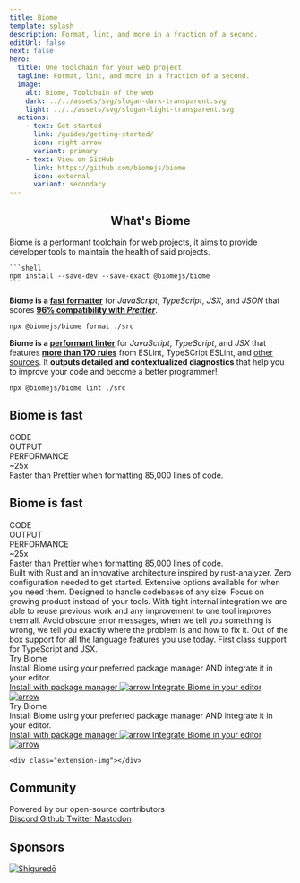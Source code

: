 ```yaml
---
title: Biome
template: splash
description: Format, lint, and more in a fraction of a second.
editUrl: false
next: false
hero:
  title: One toolchain for your web project
  tagline: Format, lint, and more in a fraction of a second.
  image:
    alt: Biome, Toolchain of the web
    dark: ../../assets/svg/slogan-dark-transparent.svg
    light: ../../assets/svg/slogan-light-transparent.svg
  actions:
    - text: Get started
      link: /guides/getting-started/
      icon: right-arrow
      variant: primary
    - text: View on GitHub
      link: https://github.com/biomejs/biome
      icon: external
      variant: secondary
---
```




<body>
  <div class="gradient"></div>
  <div class="grid"></div>
</body>


<Card>
  <h2 align="center">
    What's Biome
  </h2>
  <p>
    Biome is a performant toolchain for web projects, it aims to provide developer tools to maintain the health of said projects.

    ```shell
    npm install --save-dev --save-exact @biomejs/biome
    ```
  </p>

  **Biome is a [fast formatter](./benchmark#formatting)** for _JavaScript_, _TypeScript_, _JSX_, and _JSON_ that scores **[96% compatibility with _Prettier_](https://console.algora.io/challenges/prettier)**.

  ```shell
  npx @biomejs/biome format ./src
  ```

  **Biome is a [performant linter](https://github.com/biomejs/biome/tree/main/benchmark#linting)** for _JavaScript_, _TypeScript_, and _JSX_ that features **[more than 170 rules](https://biomejs.dev/linter/rules/)** from ESLint, TypeSCript ESLint, and [other sources](https://github.com/biomejs/biome/discussions/3).
  It **outputs detailed and contextualized diagnostics** that help you to improve your code and become a better programmer!

  ```shell
  npx @biomejs/biome lint ./src
  ```
</Card>


<div class="hero-code">
  <div class="formatter">
    <h2 class="head">Biome is fast</h2>
    <div class="linter format">
      <div class="inp">
        <span>CODE</span>
        <Inputf />
      </div>
      <div class="out">
        <span>OUTPUT</span>
        <Outputf />
      </div>
      <div class="perf-out">
        <span>PERFORMANCE</span>
        <div class="bench-comp">
          <div class="bench">
            <div>
              <ProgressBar client:visible duration={5} label="Biome" />
              <ProgressBar client:visible duration={10} label="Dprint" />
              <ProgressBar client:visible duration={20} label="Prettier" />
            </div>
          </div>
          <div class="perf-comp">
            <div class="comp">~25x</div>
            <div class="comp-des">
              Faster than Prettier when formatting 85,000 lines of code.
            </div>
          </div>
        </div>
      </div>
    </div>
  </div>
</div>

<div class="card-cnt">
  <body>
  <div class="gradient"></div>
  <div class="grid"></div>
</body>

<div class="hero-code">
  <div class="formatter">
    <h2 class="head">Biome is fast</h2>
    <div class="linter format">
      <div class="inp">
        <span>CODE</span>
        <Inputf />
      </div>
      <div class="out">
        <span>OUTPUT</span>
        <Outputf />
      </div>
      <div class="perf-out">
        <span>PERFORMANCE</span>
        <div class="bench-comp">
          <div class="bench">
            <div>
              <ProgressBar client:visible duration={5} label="Biome" />
              <ProgressBar client:visible duration={10} label="Dprint" />
              <ProgressBar client:visible duration={20} label="Prettier" />
            </div>
          </div>
          <div class="perf-comp">
            <div class="comp">~25x</div>
            <div class="comp-des">
              Faster than Prettier when formatting 85,000 lines of code.
            </div>
          </div>
        </div>
      </div>
    </div>
  </div>
</div>

<div class="card-cnt">
  <CardGrid>
    <Card title="Fast" icon="rocket">
      Built with Rust and an innovative architecture inspired by rust-analyzer.
    </Card>
    <Card title="Simple" icon="pencil">
      Zero configuration needed to get started. Extensive options available for
      when you need them.
    </Card>
    <Card title="Scalable" icon="random">
      Designed to handle codebases of any size. Focus on growing product instead
      of your tools.
    </Card>
    <Card title="Optimized" icon="setting">
      With tight internal integration we are able to reuse previous work and any
      improvement to one tool improves them all.
    </Card>
    <Card title="Actionable & Informative" icon="information">
      Avoid obscure error messages, when we tell you something is wrong, we tell
      you exactly where the problem is and how to fix it.
    </Card>
    <Card title="Batteries Included" icon="add-document">
      Out of the box support for all the language features you use today. First
      class support for TypeScript and JSX.
    </Card>
  </CardGrid>
</div>

<div class="installation-body">
  <div class="installation">
    <div class="installation-left">
      <div class="installation-head">Try Biome</div>
      <div class="installation-description">
        Install Biome using your preferred package manager AND integrate it in your editor.
      </div>
      <a class="installation-biome" href="/guides/getting-started/#installation">
        Install with package manager
        <Image src={arrow} alt="arrow" />
      </a>
      <a
        href="/guides/integrate-in-editor/"
        class="installation-extension"
      >
         Integrate Biome in your editor
        <Image src={arrow} alt="arrow" />
      </a>
    </div>

</div>


<div class="installation-body">
  <div class="installation">
    <div class="installation-left">
      <div class="installation-head">Try Biome</div>
      <div class="installation-description">
        Install Biome using your preferred package manager AND integrate it in your editor.
      </div>
      <a class="installation-biome" href="/guides/getting-started/#installation">
        Install with package manager
        <Image src={arrow} alt="arrow" />
      </a>
      <a
        href="/guides/integrate-in-editor/"
        class="installation-extension"
      >
         Integrate Biome in your editor
        <Image src={arrow} alt="arrow" />
      </a>
    </div>

    <div class="extension-img"></div>

  </div>
</div>

  </div>
</div>

<div class="community">
  <div class="community-grid"></div>
  <h2 class="community-head">Community</h2>
  <div class="community-connect">
    <div class="community-description">
      Powered by our open-source contributors
    </div>
    <div class="community-links">
      <a href="https://discord.gg/BypW39g6Yc" class="discord">
        <Icon name="discord" />
        Discord
      </a>
      <a href="https://github.com/biomejs/biome" class="github">
        <Icon name="github" />
        Github
      </a>
      <a href="https://twitter.com/biomejs" class="x">
        <Icon name="x.com" />
        Twitter
      </a>
      <a href="https://fosstodon.org/@biomejs" class="mastodon">
        <Icon name="mastodon" />
        Mastodon
      </a>
    </div>
  </div>
  <div class="connect">
    <Community />
  </div>
</div>

<h2 class="sponsor-head">Sponsors</h2>
<div class="sponsors">
  <a class="sponsors-row" href="https://shiguredo.jp/" rel="nofollow">
    <img
      title="Shiguredō"
      src="https://camo.githubusercontent.com/58b1dd652b0e2bfb67b97b59c2785bd5694dc0e9e8f6ce2a4182eacc35ed1fec/68747470733a2f2f73686967757265646f2e6a702f6f6666696369616c5f73686967757265646f5f6c6f676f2e737667"
      data-canonical-src="https://shiguredo.jp/official_shiguredo_logo.svg"
    />
  </a>
</div>


<Netlify />
